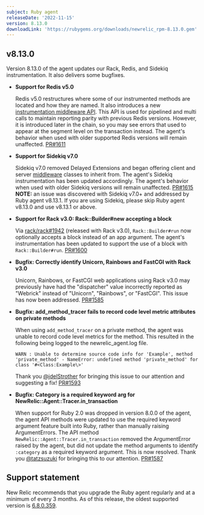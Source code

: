 ```yaml
---
subject: Ruby agent
releaseDate: '2022-11-15'
version: 8.13.0
downloadLink: 'https://rubygems.org/downloads/newrelic_rpm-8.13.0.gem'
---
```


  ## v8.13.0

  Version 8.13.0 of the agent updates our Rack, Redis, and Sidekiq instrumentation. It also delivers some bugfixes.

  * **Support for Redis v5.0**

    Redis v5.0 restructures where some of our instrumented methods are located and how they are named. It also introduces a new [instrumentation middleware API](https://github.com/redis-rb/redis-client#instrumentation-and-middlewares). This API is used for pipelined and multi calls to maintain reporting parity with previous Redis versions. However, it is introduced later in the chain, so you may see errors that used to appear at the segment level on the transaction instead. The agent's behavior when used with older supported Redis versions will remain unaffected. [PR#1611](https://github.com/newrelic/newrelic-ruby-agent/pull/1611)

  * **Support for Sidekiq v7.0**

    Sidekiq v7.0 removed Delayed Extensions and began offering client and server [middleware](https://github.com/mperham/sidekiq/blob/main/docs/middleware.md) classes to inherit from. The agent's Sidekiq instrumentation has been updated accordingly. The agent's behavior when used with older Sidekiq versions will remain unaffected. [PR#1615](https://github.com/newrelic/newrelic-ruby-agent/pull/1615) **NOTE:** an issue was discovered with Sidekiq v7.0+ and addressed by Ruby agent v8.13.1. If you are using Sidekiq, please skip Ruby agent v8.13.0 and use v8.13.1 or above.

  * **Support for Rack v3.0: Rack::Builder#new accepting a block**

    Via [rack/rack#1942](https://github.com/rack/rack/pull/1942) (released with Rack v3.0), `Rack::Builder#run` now optionally accepts a block instead of an app argument. The agent's instrumentation has been updated to support the use of a block with `Rack::Builder#run`. [PR#1600](https://github.com/newrelic/newrelic-ruby-agent/pull/1600)

  * **Bugfix: Correctly identify Unicorn, Rainbows and FastCGI with Rack v3.0**

    Unicorn, Rainbows, or FastCGI web applications using Rack v3.0 may previously have had the "dispatcher" value incorrectly reported as "Webrick" instead of "Unicorn", "Rainbows", or "FastCGI". This issue has now been addressed. [PR#1585](https://github.com/newrelic/newrelic-ruby-agent/pull/1585)

  * **Bugfix: add_method_tracer fails to record code level metric attributes on private methods**

    When using `add_method_tracer` on a private method, the agent was unable to record code level metrics for the method. This resulted in the following being logged to the newrelic_agent.log file.
    ```
    WARN : Unable to determine source code info for 'Example', method 'private_method' - NameError: undefined method 'private_method' for class '#<Class:Example\>'
    ```
    Thank you [@jdelStrother](https://github.com/jdelStrother) for bringing this issue to our attention and suggesting a fix! [PR#1593](https://github.com/newrelic/newrelic-ruby-agent/pull/1593)


  * **Bugfix: Category is a required keyword arg for NewRelic::Agent::Tracer.in_transaction**

    When support for Ruby 2.0 was dropped in version 8.0.0 of the agent, the agent API methods were updated to use the required keyword argument feature built into Ruby, rather than manually raising ArgumentErrors. The API method `NewRelic::Agent::Tracer.in_transaction` removed the ArgumentError raised by the agent, but did not update the method arguments to identify `:category` as a required keyword argument. This is now resolved. Thank you [@tatzsuzuki](https://github.com/tatzsuzuki) for bringing this to our attention. [PR#1587](https://github.com/newrelic/newrelic-ruby-agent/pull/1587)


## Support statement

New Relic recommends that you upgrade the Ruby agent regularly and at a minimum of every 3 months. As of this release, the oldest supported version is [6.8.0.359](https://docs.newrelic.com/docs/release-notes/agent-release-notes/ruby-release-notes/ruby-agent-680360).

